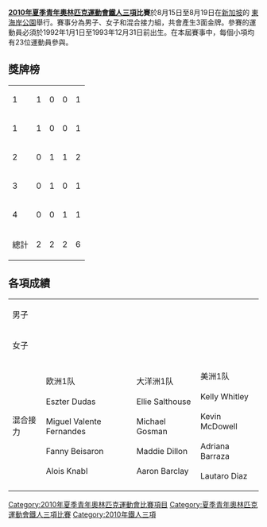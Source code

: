 {{noteTA|G1=Sports}}
'''[[2010年夏季青年奧林匹克運動會|2010年夏季青年奧林匹克運動會]][[鐵人三項|鐵人三項]]比賽'''於8月15日至8月19日在[[新加坡|新加坡]]的 [[東海岸公園|東海岸公園]]舉行。賽事分為男子、女子和混合接力組，共會產生3面金牌。參賽的運動員必須於1992年1月1日至1993年12月31日前出生。在本屆賽事中，每個小項均有23位運動員參與。

==獎牌榜==
{| {{RankedMedalTable}}
|-
| 1 || align=left|{{flagIOCteam|JPN|2010年夏季青年}} || 1 || 0 || 0 || 1
|-
| 1 || align=left|{{flagIOCteam|NZL|2010年夏季青年}} || 1 || 0 || 0 || 1
|-
| 2 || align=left|{{flagIOCteam|USA|2010年夏季青年}} || 0 || 1 || 1 || 2
|-
| 3 || align=left|{{flagIOCteam|AUS|2010年夏季青年}} || 0 || 1 || 0 || 1
|-
| 4 || align=left|{{flagIOCteam|AUT|2010年夏季青年}} || 0 || 0 || 1 || 1
|- class="sortbottom"
!colspan=2| 總計 || 2 || 2 || 2 || 6
|}
== 各項成績 ==
{| {{MedalistTable|type=項目|columns=1|style=font-size:small;}}
|-
|男子
| {{flagIOCmedalist|[[巴克莱·亚隆|巴克莱·亚隆]]|NZL|2010年夏季青年}}
| {{flagIOCmedalist|[[麦克道尔·凯文|麦克道尔·凯文]]|USA|2010年夏季青年}}
| {{flagIOCmedalist|[[Alois_Knabl|Alois Knabl]]|AUT|2010年夏季青年}}
|-
|女子
| {{flagIOCmedalist|[[佐藤优香|佐藤优香]]|JPN|2010年夏季青年}}
| {{flagIOCmedalist|[[艾丽·萨尔特豪斯|艾丽·萨尔特豪斯]]|AUS|2010年夏季青年}}
| {{flagIOCmedalist|[[凯莉·威特利|凯莉·威特利]]|USA|2010年夏季青年}}
|-
|混合接力
| {{ZZX}} 欧洲1队<br /> {{HUN}} <br /> Eszter Dudas <br /> {{POR}} <br /> Miguel Valente Fernandes <br /> {{ISR}} <br /> Fanny Beisaron <br /> {{AUT}} <br /> Alois Knabl
| {{ZZX}} 大洋洲1队 <br /> {{AUS}} <br /> Ellie Salthouse <br /> {{AUS}} <br /> Michael Gosman <br /> {{NZL}} <br /> Maddie Dillon <br /> {{NZL}} <br /> Aaron Barclay
| {{ZZX}} 美洲1队 <br /> {{USA}} <br /> Kelly Whitley <br /> {{USA}} <br /> Kevin McDowell <br /> {{MEX}} <br /> Adriana Barraza <br /> {{ARG}} <br /> Lautaro Diaz
|}

{{2010年夏季青年奧林匹克運動會項目}}
{{青年奧林匹克運動會鐵人三項比賽}}
[[Category:2010年夏季青年奧林匹克運動會比賽項目|Category:2010年夏季青年奧林匹克運動會比賽項目]]
[[Category:夏季青年奧林匹克運動會鐵人三項比賽|Category:夏季青年奧林匹克運動會鐵人三項比賽]]
[[Category:2010年鐵人三項|Category:2010年鐵人三項]]